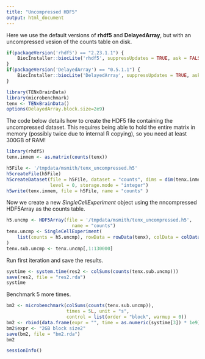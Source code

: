 ```yaml
---
title: "Uncompressed HDF5"
output: html_document
---
```


Here we use the default versions of **rhdf5** and **DelayedArray**, but with an uncompressed vesion of the counts table on disk.

```r

if(packageVersion('rhdf5') == "2.23.1.1") {
    BiocInstaller::biocLite('rhdf5', suppressUpdates = TRUE, ask = FALSE)
}
if(packageVersion('DelayedArray') == "0.5.1.1") {
    BiocInstaller::biocLite('DelayedArray', suppressUpdates = TRUE, ask = FALSE)
}
```

```r
library(TENxBrainData)
library(microbenchmark)
tenx <- TENxBrainData()
options(DelayedArray.block.size=2e9)
```

The code below details how to create the HDF5 file containing the uncompressed dataset.  This requires being able to hold the entire matrix in memory (possibly twice due to internal R copying), so you need at least 300GB of RAM!

```r
library(rhdf5)
tenx.inmem <- as.matrix(counts(tenx))

h5File <- '/tmpdata/msmith/tenx_uncompressed.h5'
h5createFile(h5File)
h5createDataset(file = h5File, dataset = "counts", dims = dim(tenx.inmem), chunk = c(100,100),
                level = 0, storage.mode = "integer")
h5write(tenx.inmem, file = h5File, name = "counts" )
```

Now we create a new *SingleCellExperiment* object using the nncompressed HDF5Array as the counts table.

```r
h5.uncmp <- HDF5Array(file = '/tmpdata/msmith/tenx_uncompressed.h5', 
                        name = "counts")
tenx.uncmp <- SingleCellExperiment(
    list(counts = h5.uncmp), rowData = rowData(tenx), colData = colData(tenx)
)
tenx.sub.uncmp <- tenx.uncmp[,1:130000]
```

Run first iteration and save the results.

```r
systime <- system.time(res2 <- colSums(counts(tenx.sub.uncmp)))
save(res2, file = "res2.rda")
systime
```

Benchmark 5 more times.

```r
bm2 <- microbenchmark(colSums(counts(tenx.sub.uncmp)),
                      times = 5L, unit = "s",
                      control = list(order = "block", warmup = 0))
bm2 <- rbind(data.frame(expr = "", time = as.numeric(systime[3]) * 1e9), bm2)
bm2$expr <- "2GB block size2"
save(bm2, file = "bm2.rda")
bm2
```

```r
sessionInfo()
```
